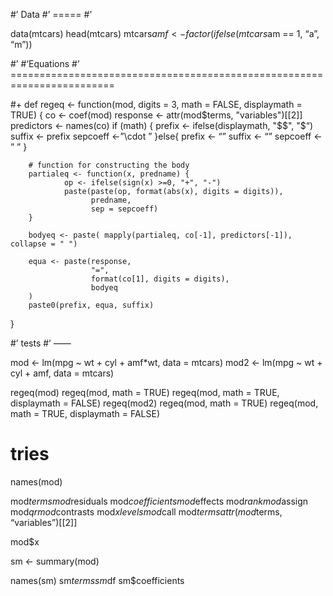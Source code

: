 
#' Data
#' =====
#' 

data(mtcars)
head(mtcars)
mtcars$amf <- factor(ifelse(mtcars$am == 1, "a", "m"))





#'
#'Equations
#' ========================================================================

#+ def
regeq <- function(mod, digits = 3, math = FALSE, displaymath = TRUE) {
        co <- coef(mod)
        response <- attr(mod$terms, "variables")[[2]]
        predictors <- names(co)
        if (math) {
                prefix <- ifelse(displaymath, "$$", "$")
                suffix <- prefix
                sepcoeff <- "\\cdot "
        }else{
                prefix <- ""
                suffix <- ""
                sepcoeff <- " " 
        }
        
        # function for constructing the body
        partialeq <- function(x, predname) {
                op <- ifelse(sign(x) >=0, "+", "-")
                paste(paste(op, format(abs(x), digits = digits)),
                      predname,
                      sep = sepcoeff)
        }
        
        bodyeq <- paste( mapply(partialeq, co[-1], predictors[-1]), collapse = " ")
        
        equa <- paste(response,
                      "=",
                      format(co[1], digits = digits),
                      bodyeq
        )
        paste0(prefix, equa, suffix)
}

#' tests
#' ------


mod <- lm(mpg ~ wt + cyl + amf*wt, data = mtcars)
mod2 <- lm(mpg ~ wt + cyl + amf, data = mtcars)


regeq(mod)
regeq(mod, math = TRUE)
regeq(mod, math = TRUE, displaymath = FALSE)
regeq(mod2)
regeq(mod, math = TRUE)
regeq(mod, math = TRUE, displaymath = FALSE)


# tries
names(mod)

mod$terms
mod$residuals
mod$coefficients
mod$effects
mod$rank
mod$assign
mod$qr
mod$contrasts
mod$xlevels
mod$call
mod$terms
attr(mod$terms, "variables")[[2]]

mod$x


sm <- summary(mod)

names(sm)
sm$terms
sm$df
sm$coefficients


